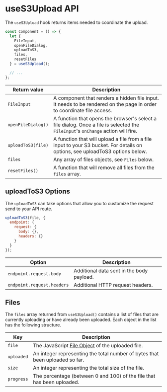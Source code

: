 # useS3Upload API

The `useS3Upload` hook returns items needed to coordinate the upload.

```jsx
const Component = () => {
  let {
    FileInput,
    openFileDialog,
    uploadToS3,
    files,
    resetFiles
  } = useS3Upload();

  // ...
};
```

| Return value       | Description                                                                                                                      |
| ------------------ | -------------------------------------------------------------------------------------------------------------------------------- |
| `FileInput`        | A component that renders a hidden file input. It needs to be rendered on the page in order to coordinate file access.            |
| `openFileDialog()` | A function that opens the browser's select a file dialog. Once a file is selected the `FileInput`'s `onChange` action will fire. |
| `uploadToS3(file)` | A function that will upload a file from a file input to your S3 bucket. For details on options, see uploadToS3 options below.    |
| `files`            | Any array of files objects, see `Files` below.                                                                                   |
| `resetFiles()`     | A function that will remove all files from the `files` array.                                                                    |

## uploadToS3 Options

The `uploadToS3` can take options that allow you to customize the request send to your API route.

```js
uploadToS3(file, {
  endpoint: {
    request: {
      body: {},
      headers: {}
    }
  }
});
```

| Option                     | Description                               |
| -------------------------- | ----------------------------------------- |
| `endpoint.request.body`    | Additional data sent in the body payload. |
| `endpoint.request.headers` | Additional HTTP request headers.          |

## Files

The `files` array returned from `useS3Upload()` contains a list of files that are currently uploading or have already been uploaded. Each object in the list has the following structure.

| Key        | Description                                                                                               |
| ---------- | --------------------------------------------------------------------------------------------------------- |
| `file`     | The JavaScript [File Object](https://developer.mozilla.org/en-US/docs/Web/API/File) of the uploaded file. |
| `uploaded` | An integer representing the total number of bytes that been uploaded so far.                              |
| `size`     | An integer representing the total size of the file.                                                       |
| `progress` | The percentage (between 0 and 100) of the file that has been uploaded.                                    |

